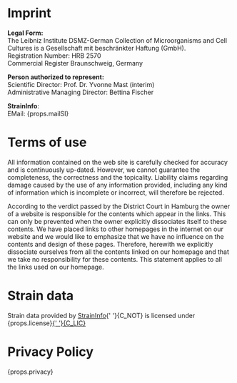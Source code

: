 
<Container>

# Imprint

<ImprintDsmzVD />

**Legal Form:**<br />
The Leibniz Institute DSMZ-German Collection of
Microorganisms and Cell Cultures is a Gesellschaft mit beschränkter Haftung (GmbH).<br />
Registration Number: HRB 2570<br />
Commercial Register Braunschweig, Germany

**Person authorized to represent:**<br />
Scientific Director: Prof. Dr. Yvonne Mast (interim)<br />
Administrative Managing Director: Bettina Fischer

**StrainInfo**:<br />
EMail: {props.mailSI}

</Container>

<Container>

# Terms of use

All information contained on the web site is carefully
checked for accuracy and is continuously up-dated.
However, we cannot guarantee the completeness,
the correctness and the topicality. Liability claims
regarding damage caused by the use of any information
provided, including any kind of information which
is incomplete or incorrect, will therefore be rejected.

According to the verdict passed by the District Court
in Hamburg the owner of a website is responsible for
the contents which appear in the links.
This can only be prevented when the owner explicitly
dissociates itself to these contents.
We have placed links to other homepages in the internet
on our website and we would like to emphasize that we
have no influence on the contents and design of these pages.
Therefore, herewith we explicitly dissociate ourselves from all
the contents linked on our homepage and that we take no
responsibility for these contents. This statement applies to all
the links used on our homepage.

</Container>

<span id={UIApiAnc.license}></span>
<Container>

# Strain data

Strain data provided by <a href="/">StrainInfo</a>{' '}{C_NOT} is licensed under {props.license}<a target="_blank" href={C_LIC_LIN} rel="license">{' '}{C_LIC}</a>

</Container>

<span id={UIApiAnc.privacy}></span>
<Container>

# Privacy Policy

{props.privacy}

</Container>
